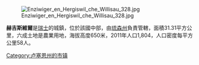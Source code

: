 [[Image:Enziwiger_en_Hergiswil_che_Willisau_328.jpg|right]]

'''赫吉斯維爾'''是[[瑞士|瑞士]]的城鎮，位於該國中部，由[[琉森州|琉森州]]負責管轄，面積31.31平方公里，六成土地是農業用地，海拔高度650米，2011年人口1,804，人口密度每平方公里58人。

{{Switzerland-geo-stub}}
[[Category:卢塞恩州的市镇|Category:卢塞恩州的市镇]]